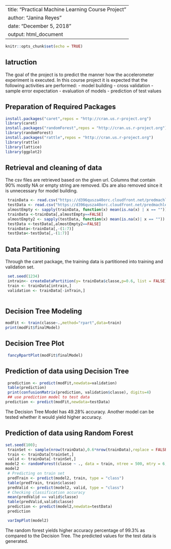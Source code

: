 
---
title: "Practical Machine Learning Course Project"
author: "Janina Reyes"
date: "December 5, 2018"
output: html_document
---

```{r setup, include=FALSE}
knitr::opts_chunk$set(echo = TRUE)
```

## Iatruction

The goal of the project is to predict the manner how the accelerometer experiment is executed.
In this course project it is expected that the following activities are performed:
- model building
- cross validation
- sample error expectation
- evaluation of models
- prediction of test values

## Preparation of Required Packages
```{r}
install.packages("caret",repos = "http://cran.us.r-project.org")
library(caret)
install.packages("randomForest",repos = "http://cran.us.r-project.org")
library(randomForest)
install.packages("rattle",repos = "http://cran.us.r-project.org")
library(rattle)
library(lattice)
library(ggplot2)
```
## Retrieval and cleaning of data
The csv files are retrieved based on the given url. Columns that contain 90% mostly NA or empty string are removed. IDs are also removed since it is unnecessary for model building. 
```{r}
 trainData <- read.csv("https://d396qusza40orc.cloudfront.net/predmachlearn/pml-training.csv", header=TRUE) 
 testData <- read.csv("https://d396qusza40orc.cloudfront.net/predmachlearn/pml-testing.csv", header=TRUE)
 almostEmpty <- sapply(trainData, function(x) mean(is.na(x) | x == "")) > 0.90
 trainData <-trainData[,almostEmpty==FALSE]
 almostEmpty2 <- sapply(testData, function(x) mean(is.na(x)| x == "")) > 0.90
 testData <-testData[,almostEmpty2==FALSE]
 trainData<-trainData[,-(1:7)]
 testData<-testData[,-(1:7)]
```

## Data Partitioning
Through the caret package, the training data is partitioned into training and validation set.
```{r trainData}
 set.seed(1234)
 intrain<- createDataPartition(y= trainData$classe,p=0.6, list = FALSE)
 train <- trainData[intrain,]
 validation <- trainData[-inTrain,]
 
```
## Decision Tree Modeling
```{r}
modFit <- train(classe~.,method="rpart",data=train)
print(modFit$finalModel)
```

## Decision Tree Plot



```{r echo=FALSE}
 fancyRpartPlot(modFit$finalModel)
```

## Prediction of data using Decision Tree
```{r}
 prediction <- predict(modFit,newdata=validation)
 table(prediction)
 print(confusionMatrix(prediction, validation$classe), digits=4)
 ## use prediction model to test data
prediction <- predict(modFit,newdata=testData)
```

The Decision Tree Model has 49.28% accuracy. Another model can be tested whether it would yield higher accuracy.

## Prediction of data using Random Forest
```{r}
set.seed(100);
 trainSet <- sample(nrow(trainData),0.6*nrow(trainData),replace = FALSE)
 train <- trainData[trainSet,]
 valid <- trainData[-trainSet,]
model2 <- randomForest(classe ~ ., data = train, ntree = 500, mtry = 6, importance = TRUE)
model2
 # Predicting on train set
 predTrain <- predict(model2, train, type = "class")
 table(predTrain, train$classe) 
 predValid <- predict(model2, valid, type = "class")
 # Checking classification accuracy
 mean(predValid == valid$classe) 
 table(predValid,valid$classe)
 prediction <- predict(model2,newdata=testData)
 prediction

```

```{r, echo = FALSE}
 varImpPlot(model2)
```

The random forest yields higher accuracy percentage of 99.3% as compared to the Decision Tree. The predicted values for the test data is generated.
